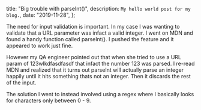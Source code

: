   title: "Big trouble with parseInt()",
  description: `My hello world post for my blog.`,
  date: "2019-11-28",
};

The need for input validation is important. In my case I was wanting to validate that a URL parameter was infact a valid integer. I went on MDN and found a handy function called parseInt(). I pushed the feature and it appeared to work just fine.

However my QA engineer pointed out that when she tried to use a URL param of 123wlkdfasdfasdf that infact the number 123 was parsed. I re-read MDN and realized that it turns out parseInt will actually parse an integer happily until it hits something thats not an integer. Then it discards the rest of the input.

The solution I went to instead involved using a regex where I basically looks for characters only between 0 - 9.
